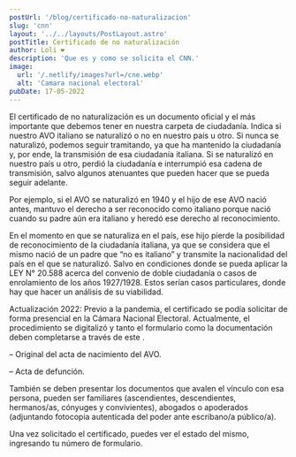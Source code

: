 ```yaml
---
postUrl: '/blog/certificado-no-naturalizacion'
slug: 'cnn'
layout: '../../layouts/PostLayout.astro'
postTitle: Certificado de no naturalización
author: Loli ❤️
description: 'Que es y como se solicita el CNN.'
image:
  url: '/.netlify/images?url=/cne.webp'
  alt: 'Camara nacional electoral'
pubDate: 17-05-2022
---
```



<BlogTitle text="¿Qué es el certificado de no naturalización?" />

El certificado de no naturalización es un documento oficial y el más importante que debemos tener en nuestra carpeta de ciudadanía. Indica si nuestro AVO italiano se naturalizó o no en nuestro país u otro. Si nunca se naturalizó, podemos seguir tramitando, ya que ha mantenido la ciudadanía y, por ende, la transmisión de esa ciudadanía italiana. Si se naturalizó en nuestro país u otro, perdió la ciudadanía e interrumpió esa cadena de transmisión, salvo algunos atenuantes que pueden hacer que se pueda seguir adelante.

<Important
	bg="bg-red-100"
	text="¡ATENTI! Lo más importante es saber en qué fecha ocurrió esa naturalización."
/>

Por ejemplo, si el AVO se naturalizó en 1940 y el hijo de ese AVO nació antes, mantuvo el derecho a ser reconocido como italiano porque nació cuando su padre aún era italiano y heredó ese derecho al reconocimiento.

<span class="p-2">
	En el momento en que se naturaliza en el país, ese hijo pierde la posibilidad de reconocimiento de
	la ciudadanía italiana, ya que se considera que el mismo nació de un padre que “no es italiano” y
	transmite la nacionalidad del país en el que se naturalizó. Salvo en condiciones donde se pueda
	aplicar la LEY N° 20.588 acerca del convenio de doble ciudadanía o casos de enrolamiento de los
	años 1927/1928.
</span>
Estos serían casos particulares, donde hay que hacer un análisis de su viabilidad.

<BlogTitle text="¿Dónde hay que solicitar este certificado?" />

Actualización 2022: Previo a la pandemia, el certificado se podía solicitar de forma presencial en la Cámara Nacional Electoral. Actualmente, el procedimiento se digitalizó y tanto el formulario como la documentación deben completarse a través de este <LinkBlog href='https://formularios.electoral.gob.ar/f03/' text='enlace'/>.

<LinkBlog
	href="https://www.youtube.com/watch?v=z_gYKgGvzNE"
	text="Aquí podrán ver un tutorial, paso a paso, para realizar la solicitud."
/>

<BlogTitle text="¿Qué documentos necesito para solicitar el certificado de no naturalización?" />

– Original del acta de nacimiento del AVO.

– Acta de defunción.

<span class="p-2">
También se deben presentar los documentos que avalen el vínculo con esa persona, pueden ser familiares (ascendientes, descendientes, hermanos/as, cónyuges y convivientes), abogados o apoderados (adjuntando fotocopia autenticada del poder ante escribano/a público/a).

Una vez solicitado el certificado, <LinkBlog href='https://formularios.electoral.gob.ar/busqueda-de-certificados-digitales-emitidos/' text='aquí'/> puedes ver el estado del mismo, ingresando tu número de formulario.

</span>
